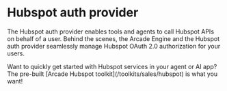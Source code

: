 
# Hubspot auth provider

The Hubspot auth provider enables tools and agents to call Hubspot APIs on behalf of a user. Behind the scenes, the Arcade Engine and the Hubspot auth provider seamlessly manage Hubspot OAuth 2.0 authorization for your users.

<Tip>
  Want to quickly get started with Hubspot services in your agent or AI app? The
  pre-built [Arcade Hubspot toolkit](/toolkits/sales/hubspot) is what
  you want!
</Tip>
